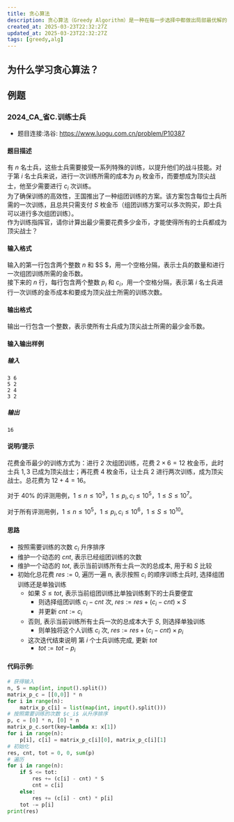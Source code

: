 ```yaml
---
title: 贪心算法
description: 贪心算法（Greedy Algorithm）是一种在每一步选择中都做出局部最优解的算法. 它的核心思想是通过局部最优解，尝试得到全局最优解. 简单高效，适合某些特定问题. 需要证明贪心选择的正确性
created_at: 2025-03-23T22:32:27Z
updated_at: 2025-03-23T22:32:27Z
tags: [greedy,alg]
---
```


## 为什么学习贪心算法？

## 例题

### 2024_CA_省C.训练士兵

- 题目连接:洛谷: https://www.luogu.com.cn/problem/P10387

#### 题目描述

有 $n$ 名士兵，这些士兵需要接受一系列特殊的训练，以提升他们的战斗技能。对于第 $i$ 名士兵来说，进行一次训练所需的成本为 $p_i$ 枚金币，而要想成为顶尖战士，他至少需要进行 $c_i$ 次训练。  
为了确保训练的高效性，王国推出了一种组团训练的方案。该方案包含每位士兵所需的一次训练，且总共只需支付 $S$ 枚金币（组团训练方案可以多次购买，即士兵可以进行多次组团训练）。  
作为训练指挥官，请你计算出最少需要花费多少金币，才能使得所有的士兵都成为顶尖战士？

#### 输入格式

输入的第一行包含两个整数 $n$ 和 $S $，用一个空格分隔，表示士兵的数量和进行一次组团训练所需的金币数。  
接下来的 $n$ 行，每行包含两个整数 $p_i$ 和 $c_i$，用一个空格分隔，表示第 $i$ 名士兵进行一次训练的金币成本和要成为顶尖战士所需的训练次数。

#### 输出格式

输出一行包含一个整数，表示使所有士兵成为顶尖战士所需的最少金币数。

#### 输入输出样例

##### 输入

```
3 6
5 2
2 4
3 2
```

##### 输出

```
16
```

#### 说明/提示

花费金币最少的训练方式为：进行 $2$ 次组团训练，花费 $2 × 6 = 12$ 枚金币，此时士兵 $1, 3$ 已成为顶尖战士；再花费 $4$ 枚金币，让士兵 $2$ 进行两次训练，成为顶尖战士。总花费为 $12 + 4 = 16$。

对于 $40\%$ 的评测用例，$1 ≤ n ≤ 10^3，1 ≤ p_i
, c_i ≤ 10^5，1 ≤ S ≤ 10^7$。

对于所有评测用例，$1 ≤ n ≤ 10^5，1 ≤ p_i
, c_i ≤ 10^6，1 ≤ S ≤ 10^{10}$。

#### 思路

- 按照需要训练的次数 $c_i$ 升序排序
- 维护一个动态的 $cnt$, 表示已经组团训练的次数
- 维护一个动态的 $tot$, 表示当前训练所有士兵一次的总成本, 用于和 $S$ 比较
- 初始化总花费 $res:=0$, 遍历一遍 n, 表示按照 $c_i$ 的顺序训练士兵时, 选择组团训练还是单独训练
  - 如果 $S \leq tot$, 表示当前组团训练比单独训练剩下的士兵要便宜
    - 则选择组团训练 $c_i-cnt$ 次, $res := res + (c_i-cnt) \times S$
    - 并更新 $cnt:=c_i$
  - 否则, 表示当前训练所有士兵一次的总成本大于 $S$, 则选择单独训练
    - 则单独将这个人训练 $c_i$ 次, $res := res + (c_i-cnt) \times p_i$
  - 这次迭代结束说明 第 $i$ 个士兵训练完成, 更新 $tot$
    - $tot := tot - p_i$
#### 代码示例: 
```py
# 获得输入
n, S = map(int, input().split())
matrix_p_c = [[0,0]] * n
for i in range(n):
    matrix_p_c[i] = list(map(int, input().split()))
# 按照需要训练的次数 $c_i$ 从升序排序
p, c = [0] * n, [0] * n
matrix_p_c.sort(key=lambda x: x[1])
for i in range(n):
    p[i], c[i] = matrix_p_c[i][0], matrix_p_c[i][1]
# 初始化
res, cnt, tot = 0, 0, sum(p)
# 遍历
for i in range(n):
    if S <= tot:
        res += (c[i] - cnt) * S
        cnt = c[i]
    else:
        res += (c[i] - cnt) * p[i]
    tot -= p[i]
print(res)
```
